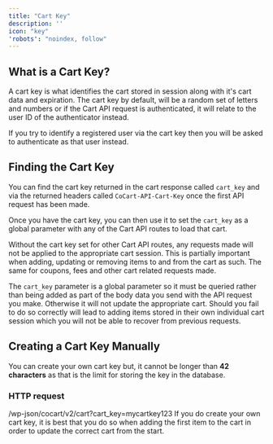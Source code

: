 ```yaml
---
title: "Cart Key"
description: ''
icon: "key"
'robots': "noindex, follow"
---
```


## What is a Cart Key?

A cart key is what identifies the cart stored in session along with it's cart data and expiration. The cart key by default, will be a random set of letters and numbers or if the Cart API request is authenticated, it will relate to the user ID of the authenticator instead.

<Warning>
    If you try to identify a registered user via the cart key then you will be asked to authenticate as that user instead.
</Warning>

## Finding the Cart Key

You can find the cart key returned in the cart response called `cart_key` and via the returned headers called `CoCart-API-Cart-Key` once the first API request has been made.

Once you have the cart key, you can then use it to set the `cart_key` as a global parameter with any of the Cart API routes to load that cart.

Without the cart key set for other Cart API routes, any requests made will not be applied to the appropriate cart session. This is partially important when adding, updating or removing items to and from the cart as such. The same for coupons, fees and other cart related requests made.

<Warning>
    The <code>cart_key</code> parameter is a global parameter so it must be queried rather than being added as part of the body data you send with the API request you make. Otherwise it will not update the appropriate cart. Should you fail to do so correctly will lead to adding items stored in their own individual cart session which you will not be able to recover from previous requests.
</Warning>

## Creating a Cart Key Manually

You can create your own cart key but, it cannot be longer than **42 characters** as that is the limit for storing the key in the database.

### HTTP request ###

<Info>
    /wp-json/cocart/v2/cart?cart_key=mycartkey123
</Info>

<Note>
    If you do create your own cart key, it is best that you do so when adding the first item to the cart in order to update the correct cart from the start.
</Note>
